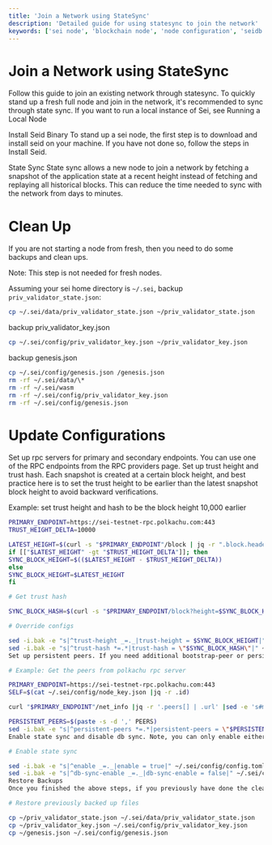 ```yaml
---
title: 'Join a Network using StateSync'
description: 'Detailed guide for using statesync to join the network'
keywords: ['sei node', 'blockchain node', 'node configuration', 'seidb', 'node maintenance', 'system operations']
---
```



# Join a Network using StateSync

Follow this guide to join an existing network through statesync. To quickly stand up a fresh full node and join in the network, it's recommended to sync through state sync. If you want to run a local instance of Sei, see Running a Local Node

Install Seid Binary
To stand up a sei node, the first step is to download and install seid on your machine. If you have not done so, follow the steps in Install Seid.

State Sync
State sync allows a new node to join a network by fetching a snapshot of the application state at a recent height instead of fetching and replaying all historical blocks. This can reduce the time needed to sync with the network from days to minutes.

# Clean Up

If you are not starting a node from fresh, then you need to do some backups and clean ups.

<Callout type="info">Note: This step is not needed for fresh nodes.</Callout>

Assuming your sei home directory is `~/.sei`, backup `priv_validator_state.json`:

```bash
cp ~/.sei/data/priv_validator_state.json ~/priv_validator_state.json
```

backup priv_validator_key.json

```bash
cp ~/.sei/config/priv_validator_key.json ~/priv_validator_key.json
```

backup genesis.json

```bash
cp ~/.sei/config/genesis.json /genesis.json
rm -rf ~/.sei/data/\*
rm -rf ~/.sei/wasm
rm -rf ~/.sei/config/priv_validator_key.json
rm -rf ~/.sei/config/genesis.json
```

# Update Configurations

Set up rpc servers for primary and secondary endpoints. You can use one of the RPC endpoints from the RPC providers page. Set up trust height and trust hash. Each snapshot is created at a certain block height, and best practice here is to set the trust height to be earlier than the latest snapshot block height to avoid backward verifications.

Example: set trust height and hash to be the block height 10,000 earlier

```bash
PRIMARY_ENDPOINT=https://sei-testnet-rpc.polkachu.com:443
TRUST_HEIGHT_DELTA=10000

LATEST_HEIGHT=$(curl -s "$PRIMARY_ENDPOINT"/block | jq -r ".block.header.height")
if [["$LATEST_HEIGHT" -gt "$TRUST_HEIGHT_DELTA"]]; then
SYNC_BLOCK_HEIGHT=$(($LATEST_HEIGHT - $TRUST_HEIGHT_DELTA))
else
SYNC_BLOCK_HEIGHT=$LATEST_HEIGHT
fi

# Get trust hash

SYNC_BLOCK_HASH=$(curl -s "$PRIMARY_ENDPOINT/block?height=$SYNC_BLOCK_HEIGHT" | jq -r ".block_id.hash")

# Override configs

sed -i.bak -e "s|^trust-height _=._|trust-height = $SYNC_BLOCK_HEIGHT|" ~/.sei/config/config.toml
sed -i.bak -e "s|^trust-hash *=.*|trust-hash = \"$SYNC_BLOCK_HASH\"|" ~/.sei/config/config.toml
Set up persistent peers. If you need additional bootstrap-peer or persistent-peer (used for known good peers) in ~/.sei/config/config.toml.See Configure General Settings for more info about each peer field.

# Example: Get the peers from polkachu rpc server

PRIMARY_ENDPOINT=https://sei-testnet-rpc.polkachu.com:443
SELF=$(cat ~/.sei/config/node_key.json |jq -r .id)

curl "$PRIMARY_ENDPOINT"/net_info |jq -r '.peers[] | .url' |sed -e 's#mconn://##'|grep -v "$SELF" > PEERS

PERSISTENT_PEERS=$(paste -s -d ',' PEERS)
sed -i.bak -e "s|^persistent-peers *=.*|persistent-peers = \"$PERSISTENT_PEERS\"|" ~/.sei/config/config.toml
Enable state sync and disable db sync. Note, you can only enable either state sync or db sync at a time.

# Enable state sync

sed -i.bak -e "s|^enable _=._|enable = true|" ~/.sei/config/config.toml
sed -i.bak -e "s|^db-sync-enable _=._|db-sync-enable = false|" ~/.sei/config/config.toml
Restore Backups
Once you finished the above steps, if you previously have done the clean up step, we need to restore the previously backed up files.

# Restore previously backed up files

cp ~/priv_validator_state.json ~/.sei/data/priv_validator_state.json
cp ~/priv_validator_key.json ~/.sei/config/priv_validator_key.json
cp ~/genesis.json ~/.sei/config/genesis.json

```
